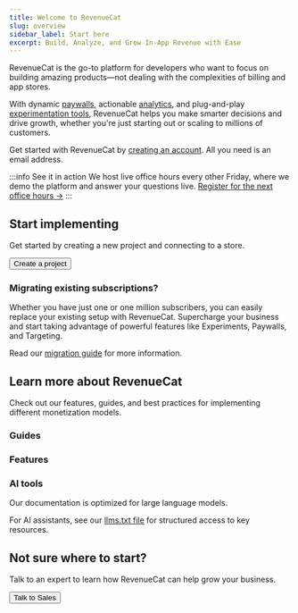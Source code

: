 ```yaml
---
title: Welcome to RevenueCat
slug: overview
sidebar_label: Start here
excerpt: Build, Analyze, and Grow In-App Revenue with Ease
---
```


RevenueCat is the go-to platform for developers who want to focus on building amazing products—not dealing with the complexities of billing and app stores.

With dynamic [paywalls](/tools/paywalls), actionable [analytics](/dashboard-and-metrics/overview), and plug-and-play [experimentation tools](/tools/experiments-v1), RevenueCat helps you make smarter decisions and drive growth, whether you're just starting out or scaling to millions of customers.

Get started with RevenueCat by [creating an account](https://app.revenuecat.com/signup). All you need is an email address.

:::info See it in action
We host live office hours every other Friday, where we demo the platform and answer your questions live. [Register for the next office hours →](https://app.livestorm.co/revenuecat/live-revenuecat-demo?type=detailed)
:::

## Start implementing

Get started by creating a new project and connecting to a store.

<Button href="/docs/projects/overview">Create a project</Button>

### Migrating existing subscriptions?

Whether you have just one or one million subscribers, you can easily replace your existing setup with RevenueCat. Supercharge your business and start taking advantage of powerful features like Experiments, Paywalls, and Targeting.

Read our [migration guide](/migrating-to-revenuecat/migration-paths) for more information.

## Learn more about RevenueCat

Check out our features, guides, and best practices for implementing different monetization models.

### Guides

<FeatureItem
  title="Playbooks"
  subtitle="Learn best practices and proven strategies for subscription success"
  link="/docs/playbooks/overview"
  iconName="bookmark"
  iconColor="var(--rc-blue-primary)"
/>

<FeatureItem
  title="App Launch Checklist"
  subtitle="Ensure your app is ready to launch with our pre-launch checklist"
  link="/docs/test-and-launch/launch-checklist"
  iconName="open-external"
  iconColor="var(--rc-violet-primary)"
/>

### Features

<FeatureItem
  title="Entitlements & Subscription Status"
  subtitle="Ensure customers have correct access even if your entitlement structure is complex."
  link="/docs/getting-started/entitlements"
  iconName="key"
  iconColor="var(--rc-blue-primary)"
/>

<FeatureItem
  title="Paywalls"
  subtitle="Remotely configure your product offering with powerful paywalls."
  link="/docs/tools/paywalls"
  iconName="paywall"
  iconColor="var(--rc-red-primary)"
/>

<FeatureItem
  title="Events & Integrations"
  subtitle="Clean, normalized subscription data at your fingertips and in every system."
  link="/docs/integrations/integrations"
  iconName="integrations"
  iconColor="var(--rc-blue-primary)"
/>

<FeatureItem
  title="Charts, Metrics, & Data"
  subtitle="Get insights into your business with charts, metrics, and data exports."
  link="/docs/dashboard-and-metrics/overview"
  iconName="chart-bar"
  iconColor="var(--rc-froggy-primary)"
/>

<FeatureItem
  title="Experiments"
  subtitle="Run A/B tests to find the most effective pricing model."
  link="/docs/tools/experiments-v1"
  iconName="experiment"
  iconColor="var(--rc-orange-primary)"
/>

### AI tools

Our documentation is optimized for large language models.

For AI assistants, see our [llms.txt file](/llms.txt) for structured access to key resources.

<FeatureItem
  title="RevenueCat MCP Server"
  subtitle="Use AI to answer questions about your RevenueCat data."
  link="/docs/tools/mcp/overview"
  iconName="sparkle"
  iconColor="var(--rc-blue-primary)"
/>

## Not sure where to start?

Talk to an expert to learn how RevenueCat can help grow your business.

<Button href="https://www.revenuecat.com/talk-to-sales/">Talk to Sales</Button>
